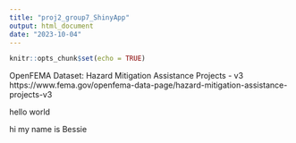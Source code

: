 ```yaml
---
title: "proj2_group7_ShinyApp"
output: html_document
date: "2023-10-04"
---
```


```r
knitr::opts_chunk$set(echo = TRUE)
```

OpenFEMA Dataset: Hazard Mitigation Assistance Projects - v3
https://www.fema.gov/openfema-data-page/hazard-mitigation-assistance-projects-v3

hello world

hi my name is Bessie